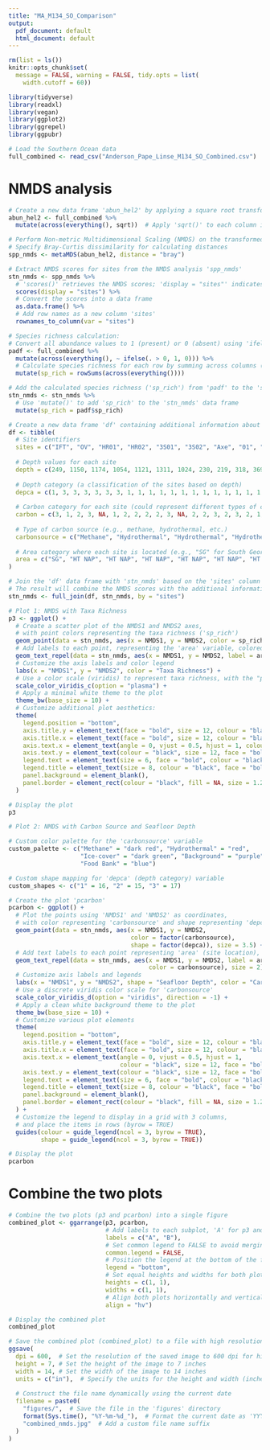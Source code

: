 ```yaml
---
title: "MA_M134_SO_Comparison"
output:
  pdf_document: default
  html_document: default
---
```


```r
rm(list = ls())
knitr::opts_chunk$set(
  message = FALSE, warning = FALSE, tidy.opts = list(
    width.cutoff = 60))
```

```r
library(tidyverse)
library(readxl)
library(vegan)
library(ggplot2)
library(ggrepel)
library(ggpubr)
```

```r
# Load the Southern Ocean data
full_combined <- read_csv("Anderson_Pape_Linse_M134_SO_Combined.csv") 
```

# NMDS analysis

```r
# Create a new data frame 'abun_hel2' by applying a square root transformation to all columns of 'full_combined'
abun_hel2 <- full_combined %>% 
  mutate(across(everything(), sqrt))  # Apply 'sqrt()' to each column in the data frame

# Perform Non-metric Multidimensional Scaling (NMDS) on the transformed data 'abun_hel2'
# Specify Bray-Curtis dissimilarity for calculating distances
spp_nmds <- metaMDS(abun_hel2, distance = "bray") 
```

```r
# Extract NMDS scores for sites from the NMDS analysis 'spp_nmds'
stn_nmds <- spp_nmds %>%
  # 'scores()' retrieves the NMDS scores; 'display = "sites"' indicates we're extracting site scores
  scores(display = "sites") %>%
  # Convert the scores into a data frame
  as.data.frame() %>%
  # Add row names as a new column 'sites'
  rownames_to_column(var = "sites")

# Species richness calculation:
# Convert all abundance values to 1 (present) or 0 (absent) using 'ifelse()' in each column
padf <- full_combined %>%
  mutate(across(everything(), ~ ifelse(. > 0, 1, 0))) %>%
  # Calculate species richness for each row by summing across columns (count of species present)
  mutate(sp_rich = rowSums(across(everything())))

# Add the calculated species richness ('sp_rich') from 'padf' to the 'stn_nmds' data frame
stn_nmds <- stn_nmds %>%
  # Use 'mutate()' to add 'sp_rich' to the 'stn_nmds' data frame
  mutate(sp_rich = padf$sp_rich)
```

```r
# Create a new data frame 'df' containing additional information about the sites
df <- tibble(
  # Site identifiers
  sites = c("IFT", "OV", "HR01", "HR02", "3S01", "3S02", "Axe", "01", "03", "04", "05", "06", "07", "08", "11", "12", "13", "14", "1", "26", "37", "48", "61", "72", "BS_118", "BS_202", "BS_217", "BS_218", "BS_225", "DP_235", "NWWS_120", "NWWS_162", "NWWS_163", "A", "B", "C"),
  
  # Depth values for each site
  depth = c(249, 1150, 1174, 1054, 1121, 1311, 1024, 230, 219, 318, 369, 211, 136, 142, 359, 256, 226, 223, 309, 414, 391, 452, 468, 755, 422, 757, 532, 688, 543, 355, 494, 224, 517, 550, 610, 560),
  
  # Depth category (a classification of the sites based on depth)
  depca = c(1, 3, 3, 3, 3, 3, 3, 1, 1, 1, 1, 1, 1, 1, 1, 1, 1, 1, 1, 1, 1, 1, 1, 2, 1, 2, 2, 2, 2, 1, 1, 1, 2, 2, 2, 2),
  
  # Carbon category for each site (could represent different types of carbon sources or carbon availability)
  carbon = c(3, 1, 2, 3, NA, 1, 2, 2, 2, 2, 3, NA, 2, 2, 3, 2, 3, 2, 1, 1, 1, 1, 1, 1, 2, 2, 2, 2, 2, 1, 2, 2, 2, 3, 3, 3),
  
  # Type of carbon source (e.g., methane, hydrothermal, etc.)
  carbonsource = c("Methane", "Hydrothermal", "Hydrothermal", "Hydrothermal", "Hydrothermal", "Hydrothermal", "Hydrothermal",  "Methane", "Methane", "Methane", "Methane", "Methane", "Methane", "Methane", "Methane", "Methane", "Methane", "Methane", "Ice-cover", "Ice-cover", "Ice-cover", "Ice-cover", "Ice-cover", "Ice-cover", "Background", "Background", "Background", "Background", "Background", "Background", "Background", "Background", "Background", "Food Bank", "Food Bank", "Food Bank"),
  
  # Area category where each site is located (e.g., "SG" for South Georgia, "HT NAP" for Hydrothermal)
  area = c("SG", "HT NAP", "HT NAP", "HT NAP", "HT NAP", "HT NAP", "HT NAP", "SG", "SG", "SG", "SG", "SG", "SG", "SG", "SG", "SG", "SG", "SG", "EWS", "EWS", "EWS", "EWS", "EWS", "EWS", "NAP", "NAP", "NAP", "NAP", "NAP", "NAP", "NAP", "NAP", "NAP", "FB WAP", "FB NAP", "FB NAP")
)

# Join the 'df' data frame with 'stn_nmds' based on the 'sites' column
# The result will combine the NMDS scores with the additional information from 'df'
stn_nmds <- full_join(df, stn_nmds, by = "sites")
```

```r
# Plot 1: NMDS with Taxa Richness
p3 <- ggplot() + 
  # Create a scatter plot of the NMDS1 and NMDS2 axes, 
  # with point colors representing the taxa richness ('sp_rich')
  geom_point(data = stn_nmds, aes(x = NMDS1, y = NMDS2, color = sp_rich), size = 3.5) +
  # Add labels to each point, representing the 'area' variable, colored by taxa richness
  geom_text_repel(data = stn_nmds, aes(x = NMDS1, y = NMDS2, label = area, color = sp_rich), size = 2) +
  # Customize the axis labels and color legend
  labs(x = "NMDS1", y = "NMDS2", color = "Taxa Richness") +
  # Use a color scale (viridis) to represent taxa richness, with the "plasma" option
  scale_color_viridis_c(option = "plasma") +
  # Apply a minimal white theme to the plot
  theme_bw(base_size = 10) +
  # Customize additional plot aesthetics:
  theme(
    legend.position = "bottom",
    axis.title.y = element_text(face = "bold", size = 12, colour = "black"),
    axis.title.x = element_text(face = "bold", size = 12, colour = "black"),
    axis.text.x = element_text(angle = 0, vjust = 0.5, hjust = 1, colour = "black", size = 12, face = "bold"),
    axis.text.y = element_text(colour = "black", size = 12, face = "bold"),
    legend.text = element_text(size = 6, face = "bold", colour = "black"),
    legend.title = element_text(size = 8, colour = "black", face = "bold"),
    panel.background = element_blank(),
    panel.border = element_rect(colour = "black", fill = NA, size = 1.2)
  )

# Display the plot
p3

```

```r
# Plot 2: NMDS with Carbon Source and Seafloor Depth

# Custom color palette for the 'carbonsource' variable
custom_palette <- c("Methane" = "dark red", "Hydrothermal" = "red", 
                    "Ice-cover" = "dark green", "Background" = "purple", 
                    "Food Bank" = "blue")

# Custom shape mapping for 'depca' (depth category) variable
custom_shapes <- c("1" = 16, "2" = 15, "3" = 17)

# Create the plot 'pcarbon'
pcarbon <- ggplot() +
  # Plot the points using 'NMDS1' and 'NMDS2' as coordinates, 
  # with color representing 'carbonsource' and shape representing 'depca' (depth category)
  geom_point(data = stn_nmds, aes(x = NMDS1, y = NMDS2, 
                                  color = factor(carbonsource), 
                                  shape = factor(depca)), size = 3.5) +
  # Add text labels to each point representing 'area' (site location), colored by 'carbonsource'
  geom_text_repel(data = stn_nmds, aes(x = NMDS1, y = NMDS2, label = area, 
                                       color = carbonsource), size = 2) +
  # Customize axis labels and legends
  labs(x = "NMDS1", y = "NMDS2", shape = "Seafloor Depth", color = "Carbon") +
  # Use a discrete viridis color scale for 'carbonsource'
  scale_color_viridis_d(option = "viridis", direction = -1) +
  # Apply a clean white background theme to the plot
  theme_bw(base_size = 10) +
  # Customize various plot elements
  theme(
    legend.position = "bottom",
    axis.title.y = element_text(face = "bold", size = 12, colour = "black"),
    axis.title.x = element_text(face = "bold", size = 12, colour = "black"),
    axis.text.x = element_text(angle = 0, vjust = 0.5, hjust = 1, 
                               colour = "black", size = 12, face = "bold"),
    axis.text.y = element_text(colour = "black", size = 12, face = "bold"),
    legend.text = element_text(size = 6, face = "bold", colour = "black"),
    legend.title = element_text(size = 8, colour = "black", face = "bold"),
    panel.background = element_blank(),
    panel.border = element_rect(colour = "black", fill = NA, size = 1.2)
  ) +
  # Customize the legend to display in a grid with 3 columns, 
  # and place the items in rows (byrow = TRUE)
  guides(colour = guide_legend(ncol = 3, byrow = TRUE), 
         shape = guide_legend(ncol = 3, byrow = TRUE))

# Display the plot
pcarbon

```

# Combine the two plots

```r
# Combine the two plots (p3 and pcarbon) into a single figure
combined_plot <- ggarrange(p3, pcarbon, 
                           # Add labels to each subplot, 'A' for p3 and 'B' for pcarbon
                           labels = c("A", "B"),
                           # Set common legend to FALSE to avoid merging legends across plots
                           common.legend = FALSE, 
                           # Position the legend at the bottom of the figure (if required for future adjustments)
                           legend = "bottom",
                           # Set equal heights and widths for both plots to ensure they are aligned
                           heights = c(1, 1), 
                           widths = c(1, 1),
                           # Align both plots horizontally and vertically to maintain consistent alignment
                           align = "hv")

# Display the combined plot
combined_plot

```

```r
# Save the combined plot (combined_plot) to a file with high resolution
ggsave(
  dpi = 600,  # Set the resolution of the saved image to 600 dpi for high quality
  height = 7, # Set the height of the image to 7 inches
  width = 14, # Set the width of the image to 14 inches
  units = c("in"),  # Specify the units for the height and width (inches)
  
  # Construct the file name dynamically using the current date
  filename = paste0(
    "figures/",  # Save the file in the 'figures' directory
    format(Sys.time(), "%Y-%m-%d_"),  # Format the current date as 'YYYY-MM-DD'
    "combined_nmds.jpg"  # Add a custom file name suffix
  )
)
```
